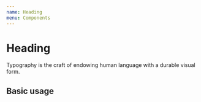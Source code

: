 ```yaml
---
name: Heading
menu: Components
---
```



# Heading

<Playground>
  <Heading>
    Typography is the craft of endowing human language with a durable visual
    form.
  </Heading>
</Playground>

## Basic usage
